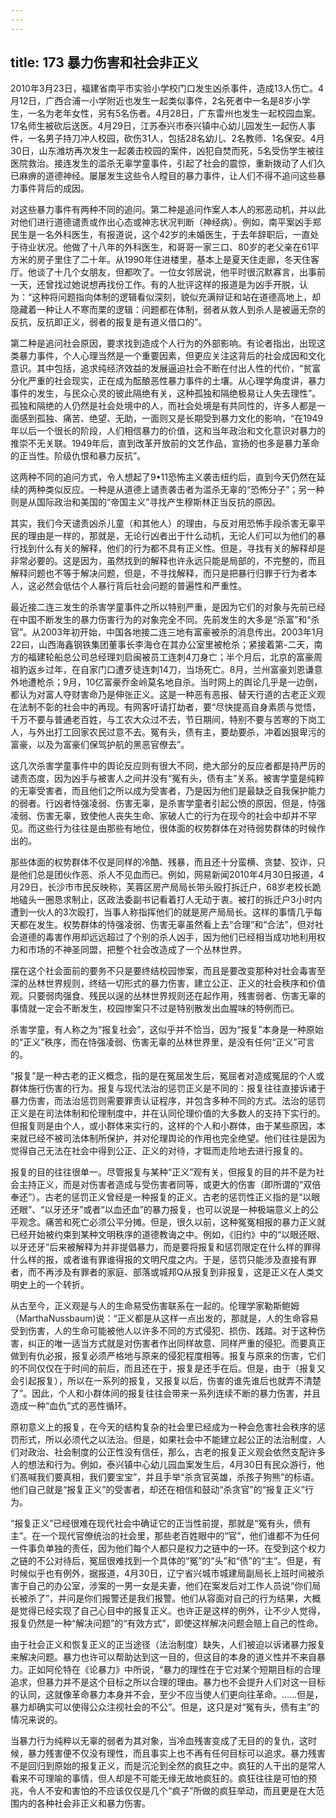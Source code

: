 ```yaml
---
---
---
```

title: 173 暴力伤害和社会非正义
---




2010年3月23日，福建省南平市实验小学校门口发生凶杀事件，造成13人伤亡。4月12日，广西合浦一小学附近也发生一起类似事件，2名死者中一名是8岁小学生，一名为老年女性，另有5名伤者。4月28日，广东雷州也发生一起校园血案。17名师生被砍后送医。4月29日，江苏泰兴市泰兴镇中心幼儿园发生一起伤人事件，一名男子持刀冲人校园，砍伤31人，包括28名幼儿、2名教师、1名保安。4月30日，山东潍坊再次发生一起袭击校园的案件，凶犯自焚而死，5名受伤学生被往医院救治。接连发生的滥杀无辜学童事件，引起了社会的震惊，重新拨动了人们久已麻痹的道德神经。屡屡发生这些令人瞠目的暴力事件，让人们不得不追问这些暴力事件背后的成因。

对这些暴力事件有两种不同的追问。第二种是追问作案人本人的邪恶动机，并以此对他们进行道德谴责或作出心态或神志状况判断（神经病）。例如，南平案凶手郑民生是一名外科医生，有报道说，这个42岁的未婚医生，于去年辞职后，一直处于待业状况。他做了十八年的外科医生，和哥哥一家三口、80岁的老父亲在61平方米的房子里住了二十年。从1990年住进楼里，基本上是夏天住走廊，冬天住客厅。他谈了十几个女朋友，但都吹了。一位女邻居说，他平时很沉默寡言，出事前一天，还曾找过她说想再找份工作。有的人批评这样的报道是为凶手开脱，认为：“这种将问题指向体制的逻辑看似深刻，貌似充满辩证和站在道德高地上，却隐藏着一种让人不寒而栗的逻辑：问题都在体制，弱者从救人到杀人是被逼无奈的反抗，反抗即正义，弱者的报复是有道义借口的”。

第二种是追问社会原因，要求找到造成个人行为的外部影响。有论者指出，出现这类暴力事件，个人心理当然是一个重要因素，但更应关注这背后的社会成因和文化意识。其中包括，追求纯经济效益的发展逼迫社会不断在付出人性的代价，“贫富分化严重的社会现实，正在成为酝酿恶性暴力事件的土壤。从心理学角度讲，暴力事件的发生，与民众心灵的彼此隔绝有关，这种孤独和隔绝极易让人失去理性”。孤独和隔绝的人仍然是社会处境中的人，而社会处境是有共同性的，许多人都是一面感到孤独、痛苦、绝望、无助，一面则又是长期受到暴力文化的影响，“在1949年以后一个很长的阶段，人们相信暴力的价值，这和当年政治和文化意识对暴力的推崇不无关联。1949年后，直到改革开放前的文艺作品，宣扬的也多是暴力革命的正当性。阶级仇恨和暴力反抗”。

这两种不同的追问方式，令人想起了9•11恐怖主义袭击纽约后，直到今天仍然在延续的两种类似反应。一种是从道德上谴责袭击者为滥杀无辜的“恐怖分子”；另一种则是从国际政治和美国的“帝国主义”寻找产生穆斯林正当反抗的原因。

其实，我们今天谴责凶杀儿童（和其他人）的理由，与反对用恐怖手段杀害无辜平民的理由是一样的，那就是，无论行凶者出于什么动机，无论人们可以为他们的暴行找到什么有关的解释，他们的行为都不具有正义性。但是，寻找有关的解释却是非常必要的。这是因为，虽然找到的解释也许永远只能是局部的，不完整的，而且解释问题也不等于解决问题，但是，不寻找解释，而只是把暴行归罪于行为者本人，这必然会低估个人暴行背后社会问题的普遍性和严重性。

最近接二连三发生的杀害学童事件之所以特别严重，是因为它们的对象与先前已经在中国不断发生的暴力伤害行为的对象完全不同。先前发生的大多是“杀富”和“杀官”。从2003年初开始，中国各地接二连三地有富豪被杀的消息传出。2003年1月22曰，山西海鑫钢铁集团董事长李海仓在其办公室里被枪杀；紧接着第-二天，南方的福建轮船总公司总经理刘启闽被员工连刺4刀身亡；半个月后，北京的富豪周祖豹返乡过年，在自家门口遭歹徒连刺14刀，当场死亡。8月，兰州富豪刘恩谦意外地遭枪杀；9月，10亿富豪乔金岭莫名地自杀。当时网上的舆论几乎是一边倒，都认为对富人夺财害命乃是伸张正义。这是一种恶有恶报、替天行道的古老正义观在法制不彰的社会中的再现。有网客吁请打劫者，要“尽快提高自身素质与觉悟，千万不要与普通老百姓，与工农大众过不去，节日期间，特别不要与苦寒的下岗工人，与外出打工回家农民过意不去。冤有头，债有主，要劫要杀，冲着凶狠卑污的富豪，以及为富豪们保驾护航的黑恶官僚去”。

这几次杀害学童事件中的舆论反应则有很大不同，绝大部分的反应者都是持严厉的谴责态度，因为凶手与被害人之间并没有“冤有头，债有主”关系。被害学童是纯粹的无辜受害者，而且他们之所以成为受害者，乃是因为他们是最缺乏自我保护能力的弱者。行凶者恃强凌弱、伤害无辜，是杀害学童者引起公愤的原因，但是，恃强凌弱、伤害无辜，致使他人丧失生命、家破人亡的行为在现今的社会中却并不罕见。而这些行为往往是由那些有地位，很体面的权势群体在对待弱势群体的时候作出的。

那些体面的权势群体不仅是同样的冷酷、残暴，而且还十分蛮横、贪婪、狡诈，只是他们总是团伙作恶、杀人不见血而已。例如，网易新闻2010年4月30日报道，4月29日，长沙市市民反映称，芙蓉区房产局局长带头殴打拆迁户，68岁老校长跪地磕头一圈恳求制止，区政法委副书记看着打人无动于衷。被打的拆迁户3小时内遭到一伙人的3次殴打，当事人称指挥他们的就是房产局局长。这样的事情几乎每天都在发生。权势群体的恃强凌弱、伤害无辜虽然看上去“合理”和“合法”，但对社会道德的毒害作用却远远超过了个别的杀人凶手，因为他们已经相当成功地利用权力和市场的不神圣同盟，把整个社会改造成了一个丛林世界。

摆在这个社会面前的要务不只是要终结校园惨案，而且是要改变那种对社会毒害至深的丛林世界规则，终结一切形式的暴力伤害，建立公正、正义的社会秩序和价值观。只要弱肉强食、残民以逞的丛林世界规则还在起作用，残害弱者、伤害无辜的事情就一定会不断发生，校园惨案只不过是特别散发出血腥味的特例而已。

杀害学童，有人称之为“报复社会”，这似乎并不恰当，因为“报复”本身是一种原始的“正义”秩序，而在恃强凌弱、伤害无辜的丛林世界里，是没有任何“正义”可言的。

“报复”是一种古老的正义概念，指的是在冤屈发生后，冤屈者对造成冤屈的个人或群体施行伤害的行为。报复与现代法治的惩罚正义是不同的：报复往往直接诉诸于暴力伤害，而法治惩罚则需要罪责认证程序，并包含多种不同的方式。法治的惩罚正义是在司法体制和伦理制度中，并在认同伦理价值的大多数人的支持下实行的。但报复则是由个人，或小群体来实行的，这样的个人和小群体，由于某些原因，本来就已经不被司法体制所保护，并对伦理舆论的作用也完全绝望。他们往往是因为觉得自己无法在社会中得到公正、正义的对待，才铤而走险地去进行报复的。

报复的目的往往很单一。尽管报复与某种“正义”观有关，但报复的目的并不是为社会主持正义，而是对伤害者造成与受伤害者同等，或更大的伤害（即所谓的“双倍奉还”）。古老的惩罚正义曾经是一种报复的正义。古老的惩罚性正义指的是“以眼还眼”、“以牙还牙”或者“以血还血”的暴力报复，也可以说是一种极端意义上的公平观念。痛苦和死亡必须公平分摊。但是，很久以前，这种冤冤相报的暴力正义就已经开始被约束到某种文明秩序的道德教诲之中。例如，《旧约》中的“以眼还眼、以牙还牙”后来被解释为并非提倡暴力，而是要将报复和惩罚限定在什么样的罪得什么样的报，或者谁有罪谁得报的文明尺度之内。于是，惩罚只能涉及直接有罪者，而不再涉及有罪者的家庭、部落或城邦Q从报复到非报复，这是正义在人类文明史上的一个转折。

从古至今，正义观是与人的生命易受伤害联系在一起的。伦理学家勒斯鲍姆（MarthaNussbaum)说：“正义都是从这样一点出发的，那就是，人的生命容易受到伤害，人的生命可能被他人以许多不同的方式侵犯、损伤、践踏。对于这种伤害，纠正的唯一适当方式就是对伤害者作出同样故意、同样严重的侵犯。而要真正做到有仇必报，报复必须严格地与原来的侵犯程度相等。报复与原来的伤害，它们的不同仅仅在于时间的前后，而且还在于，报复是还手在后。但是，由于（报复又会引起报复），所以在一系列的报复，又报复以后，伤害的谁先谁后也就弄不清楚了”。因此，个人和小群体间的报复往往会带来一系列连续不断的暴力伤害，并且造成一种“血仇”式的恶性循环。

原初意义上的报复，在今天的结构复杂的社会里已经成为一种会危害社会秩序的惩罚形式，所以必须代之以法治。但是，如果社会中不能建立起公正的法治制度，人们对政治、社会制度的公正性没有信任，那么，古老的报复正义观会依然支配许多人的想法和行为。例如，泰兴镇中心幼儿园血案发生后，4月30日有民众游行，他们髙喊我们要真相，我们要宝宝”，并且手举“杀贪官英雄，杀孩子狗熊”的标语。他们自己就是“报复正义”的受害者，却还在相信和鼓动“杀贪官”的“报复正义”行为。

“报复正义”已经很难在现代社会中确证它的正当性前提，那就是“冤有头，偾有主”。在一个现代官僚统治的社会里，那些老百姓眼中的“官”，他们谁都不为任何一件事负单独的责任，因为他们每个人都只是权力之链中的一环。在受到这个权力之链的不公对待后，冤屈很难找到一个具体的“冤”的“头”和“债”的“主”。但是，有时候似乎也有例外，据报道，4月30日，辽宁省兴城市城建局副局长上班时间被杀害于自己的办公室，涉案的一男一女是夫妻，他们在案发后对工作人员说“你们局长被杀了”，并问是你们报警还是我们报警。他们从容面对自己的行为结果，大概是觉得已经实现了自己心目中的报复正义。也许正是这样的例外，让不少人觉得，报复仍然是一种“解决问题”的“有效方式”，即使这样解决问题会赔上自己的性命。

由于社会正义和恢复正义的正当途径（法治制度）缺失，人们被迫以诉诸暴力报复来解决问题。暴力也许可以帮助达到这一目的，但这目的本身的道义性并不来自暴力。正如阿伦特在《论暴力》中所说，“暴力的理性在于它对某个短期目标的合理追求，但暴力并不是这个目标之所以合理的理由。暴力也不会提升人们对这一目标的认同，这就像革命暴力本身并不会，至少不应当使人们更向往革命。……但是，暴力却确实可以使得公众注视社会的不公”。但是，这只是对“冤有头，债有主”的情况来说的。

当暴力行为纯粹以无辜的弱者为其对象，当冷血残害变成了无目的的复仇，这时候，暴力残害便不仅没有理性，而且事实上也不再有任何目标可以追求。暴力残害不是回归到原始的报复正义，而是沉沦到全然的疯狂之中。疯狂的人干出的是常人看来不可理喻的事情，但人却是不可能无缘无故地疯狂的。疯狂往往是可怕的预兆，令人不安和害怕的不应该仅仅是几个“疯子”所做的疯狂举动，而且更是在大范围内的各种社会非正义和暴力伤害。